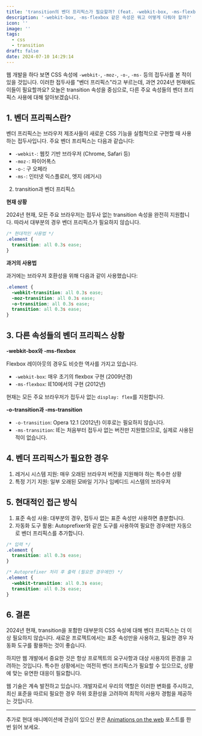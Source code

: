 ```yaml
---
title: 'transition의 벤더 프리픽스가 필요할까? (feat. -webkit-box, -ms-flexbox, -o-transition, -ms-transition)'
description: '-webkit-box, -ms-flexbox 같은 속성은 뭐고 어떻게 다뤄야 할까?'
icon: ''
image: ''
tags:
  - css
  - transition
draft: false
date: 2024-07-10 14:29:14
---
```


웹 개발을 하다 보면 CSS 속성에 `-webkit-`, `-moz-`, `-o-`, `-ms-` 등의 접두사를 본 적이 있을 것입니다. 이러한 접두사를 "벤더 프리픽스"라고 부르는데, 과연 2024년 현재에도 이들이 필요할까요? 오늘은 transition 속성을 중심으로, 다른 주요 속성들의 벤더 프리픽스 사용에 대해 알아보겠습니다.

## 1. 벤더 프리픽스란?

벤더 프리픽스는 브라우저 제조사들이 새로운 CSS 기능을 실험적으로 구현할 때 사용하는 접두사입니다. 주요 벤더 프리픽스는 다음과 같습니다:

- `-webkit-`: 웹킷 기반 브라우저 (Chrome, Safari 등)
- `-moz-`: 파이어폭스
- `-o-`: 구 오페라
- `-ms-`: 인터넷 익스플로러, 엣지 (레거시)

2. transition과 벤더 프리픽스

**현재 상황**

2024년 현재, 모든 주요 브라우저는 접두사 없는 transition 속성을 완전히 지원합니다. 따라서 대부분의 경우 벤더 프리픽스가 필요하지 않습니다.

```css
/* 현대적인 사용법 */
.element {
  transition: all 0.3s ease;
}
```

**과거의 사용법**

과거에는 브라우저 호환성을 위해 다음과 같이 사용했습니다:

```css
.element {
  -webkit-transition: all 0.3s ease;
  -moz-transition: all 0.3s ease;
  -o-transition: all 0.3s ease;
  transition: all 0.3s ease;
}
```

## 3. 다른 속성들의 벤더 프리픽스 상황

**-webkit-box와 -ms-flexbox**

Flexbox 레이아웃의 경우도 비슷한 역사를 가지고 있습니다.

- `-webkit-box`: 매우 초기의 flexbox 구현 (2009년경)
- `-ms-flexbox`: IE10에서의 구현 (2012년)

현재는 모든 주요 브라우저가 접두사 없는 `display: flex`를 지원합니다.

**-o-transition과 -ms-transition**

- `-o-transition`: Opera 12.1 (2012년) 이후로는 필요하지 않습니다.
- `-ms-transition`: IE는 처음부터 접두사 없는 버전만 지원했으므로, 실제로 사용된 적이 없습니다.

## 4. 벤더 프리픽스가 필요한 경우

1. 레거시 시스템 지원: 매우 오래된 브라우저 버전을 지원해야 하는 특수한 상황
2. 특정 기기 지원: 일부 오래된 모바일 기기나 임베디드 시스템의 브라우저

## 5. 현대적인 접근 방식

1. 표준 속성 사용: 대부분의 경우, 접두사 없는 표준 속성만 사용하면 충분합니다.
2. 자동화 도구 활용: Autoprefixer와 같은 도구를 사용하여 필요한 경우에만 자동으로 벤더 프리픽스를 추가합니다.

```css
/* 입력 */
.element {
  transition: all 0.3s ease;
}

/* Autoprefixer 처리 후 출력 (필요한 경우에만) */
.element {
  -webkit-transition: all 0.3s ease;
  transition: all 0.3s ease;
}
```

## 6. 결론

2024년 현재, transition을 포함한 대부분의 CSS 속성에 대해 벤더 프리픽스는 더 이상 필요하지 않습니다. 새로운 프로젝트에서는 표준 속성만을 사용하고, 필요한 경우 자동화 도구를 활용하는 것이 좋습니다.

하지만 웹 개발에서 중요한 것은 항상 프로젝트의 요구사항과 대상 사용자의 환경을 고려하는 것입니다. 특수한 상황에서는 여전히 벤더 프리픽스가 필요할 수 있으므로, 상황에 맞는 유연한 대응이 필요합니다.

웹 기술은 계속 발전하고 있습니다. 개발자로서 우리의 역할은 이러한 변화를 주시하고, 최신 표준을 따르되 필요한 경우 하위 호환성을 고려하여 최적의 사용자 경험을 제공하는 것입니다.

---

추가로 현대 애니메이션에 관심이 있으신 분은 [Animations on the web](https://bepyan.me/post/animations-on-the-web) 포스트를 한번 읽어 보세요.
